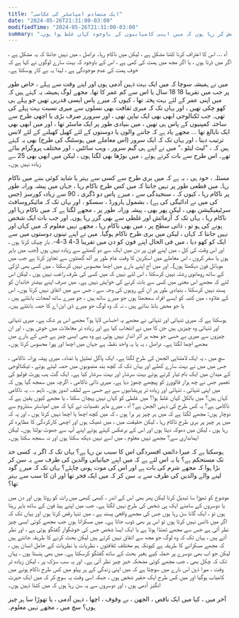```yaml
---
title: "ایک متصادم امپاسٹر کی عکاسی"
date: "2024-05-26T21:31:00-03:00"
modifiedTime: "2024-05-26T21:31:00-03:00"
summary: "میں ایک نوجوان ہوں جو ناکامی اور امپاسٹر سنڈروم کے جذبات سے دوچار ہوں ، یہ سمجھنے کی کوشش کر رہا ہوں کہ میں اپنی کامیابیوں کے باوجود کہاں غلط ہوا ہوں۔"
---
```


آہ ... اس کا اعتراف کرنا کتنا مشکل ہے ، لیکن میں ناکام رہا۔ دراصل ، میں نہیں جانتا کہ یہ مشکل ہے ، اگر میں ڈرتا ہوں ، یا اگر مجھ میں ہمت کی کمی ہے ، اس کے باوجود کہ بہت سارے لوگوں نے کہا ہے کہ خوف ہمت کی عدم موجودگی ہے ، لہذا یہ بے کار ہوسکتا ہے۔

میں نے ہمیشہ سوچا کہ میں ایک بہت ذہین آدمی ہوں اور اپنے وقت سے پہلے ، خاص طور پر جب میں تقریبا 18 18 سال یا اس سے کم عمر کا تھا۔ مجھے لوگ ہمیشہ یہ کہتے ہیں کہ میں اپنی عمر کے لئے بہت پختہ تھا ، کیوں کہ میرے پاس ایسی قدریں تھیں جو پہلے ہی کھو چکی تھیں ، اور یہاں تک کہ میری ثقافت بھی نسلوں سے میری نسبت بہت پہلے کی تھی۔ جب ٹکنالوجی ابھی بھی ایک نیاپن تھی ، اور سرورز صرف بڑی یا اچھی طرح سے ساختہ کمپنیوں کے پاس ہی تھیں ، میں بنیادی طور پر ایک ماسٹر تھا ، اور میں ابھی بھی ایک نابالغ تھا ... مجھے یاد ہے کہ جاننے والوں یا دوستوں کے لئے کھیل کھیلنے کے لئے لانس ترتیب دینا ، اور یہاں تک کہ ایک سرور (اس معاملے میں ہوسٹنگ کی طرح) بھی یہ کہتے ہیں کہ ، "لیٹ لیٹو ،" میں نے اپنے ہی گیم سرور ، ویب سائٹیں ، اور مختلف پروگرام بنائے تھے۔ اس طرح سے بات کرتے ہوئے ، میں بوڑھا بھی لگتا ہوں ، لیکن میں ابھی بھی 25 سے زیادہ نہیں ہوں۔

مسئلہ ، خود ہی ، یہ ہے کہ میں بری طرح سے کسی سے بہتر یا شاید کوئی بننے میں ناکام رہا۔ 
میں قطعی طور پر نہیں جانتا کہ میں کس طرح ناکام رہا ، جہاں میں پیشہ ورانہ طور پر ناکام رہا ، کیوں کہ ، سنجیدگی سے ، میرے پاس دو ڈگری ، 90 سے زیادہ کورسز (جس کی میں نے ادائیگی کی ہے) ، بشمول ہارورڈ ، سسکو ، اور یہاں تک کہ مائیکروسافٹ سرٹیفیکیشن بھی ، لیکن پھر بھی ، پیشہ ورانہ طور پر ، مجھے لگتا ہے کہ میں ناکام رہا اور ناکام رہا ، یہاں تک کہ آزمائش اور غلطی سے بھی گزر رہا ہوں۔ اور جب بات ایک شخص ہونے کی ہو تو ، ذاتی سطح پر ، میں بھی ناکام رہا ، مجھے نہیں معلوم کہ میں کہاں اور نہیں جانتا کہ کہاں ، لیکن میں بری طرح ناکام ہوگیا۔
میں نے اپنے تینوں دوستوں میں سے ایک کو کھو دیا ، میں فی الحال اپنے فون کو دن میں تقریبا 3-4 3-4-. بار چیک کرتا ہوں ، اور اس وقت کی کل ، میں اپنے فون پر دن میں ایک سے دو گھنٹے سے زیادہ نہیں ہوں (جب میں باہر ہوں یا سفر کروں ، اس معاملے میں اسکرین کا وقت عام طور پر آٹھ گھنٹوں سے تجاوز کرتا ہے جب میں موبائل فون دیکھتا ہوں)۔ اور میں آج اپنے بارے میں اچھا محسوس نہیں کرسکتا ، میں کسی بھی لڑکی کے ساتھ رومانوی رشتہ نہیں کرسکتا ، اس لئے نہیں کہ میں کسی کی طرف راغب نہیں ہوں ، لیکن اس لئے کہ مجھے اس معنی میں کسی سے بات کرنے کی خواہش نہیں ہے۔ میں صرف اپنے بیشتر خاندان کو پسند نہیں کرسکتا ، بنیادی طور پر ان کے رویوں کی وجہ سے ، جس سے میں اتفاق نہیں کرتا ہوں۔ اس کے علاوہ ، میں کنبہ کو ایسے افراد سمجھتا ہوں جو میرے ساتھ ہیں ، جو میرے ساتھ لمحات بانٹتے ہیں ، یا جو محض بانڈ بناتے ہیں ، نہ کہ وہ لوگ جو میرے ڈی این اے کا حصہ بانٹتے ہیں۔

ہوسکتا ہے کہ میری تنہائی اور تنہائی نے مجھے یہ احساس لایا ہو؟ مجھے اس پر شک ہے۔
میری تنہائی اور تنہائی وہ چیزیں ہیں جن کا میں نے انتخاب کیا ہے اور زیادہ تر معاملات میں خوش ہوں ، اور ان چیزوں سے میری بے حسی جو مجھ پر اثر انداز نہیں ہوتی ہے وہ بھی ایسی چیز ہے جس کے بارے میں مجھے اچھا لگتا ہے۔ دراصل ، یہ یا یہ واحد نقطہ ہے جہاں میں اچھا اور پورا محسوس کرتا ہوں۔

سچ میں ، یہ ایک لامتناہی الجھن کی طرح لگتا ہے۔ ایک پاگل تمثیل یا تضاد۔
میری پیشہ ورانہ ناکامی ، جس میں میں نے بہت سارے کھلے اور یہاں تک کہ کچھ بند منصوبوں میں حصہ لیتے ہوئے ، ٹیکنالوجی کے میدان میں ایک نام تیار کرتے ہوئے بہت سرشار اور بہت سرشار کیا ہے۔ ایک گٹ ہب پورٹ فولیو کی تعمیر جس نے چھ ہزار فالوورز کو پیچھے چھوڑ دیا ہے۔ میری ذاتی ناکامی ، اگرچہ میں سمجھ گیا ہوں کہ میں اپنی تنہائی ، تنہائی اور زیادہ تر پریشانیوں سے بے حسی سے لطف اندوز ہوں۔ تاہم ... یہ ناکامی کہاں ہیں؟ میں بالکل کہاں غلط ہوا؟ میں غلطی کو کہاں نہیں پہچان سکتا ، یا مجھے کیوں یقین ہے کہ ناکامی ہے؟ یہ کس طرح کی ذہنی الجھن ہے؟
آہ ، میرے ماہر نفسیات نے کہا کہ میں امپاسٹر سنڈروم سے دوچار ہوں: مجھے لگتا ہے کہ میں ہر چیز پر برا ہوں ، کہ میں کچھ اچھا یا اچھا نہیں کرتا ہوں ، اور یہ کہ میں ہر چیز پر بری طرح ناکام رہا ، لیکن حقیقت میں ، میں ٹھیک ہوں اور اچھی کارکردگی کا مظاہرہ کر رہا ہوں ، لیکن میں دھوکہ دیتا ہوں اور اس کے برعکس کہتے ہوئے اپنے آپ سے جھوٹ بولتا ہوں۔ لیکن ایمانداری سے؟ مجھے نہیں معلوم ، میں اسے نہیں دیکھ سکتا ہوں اور نہ سمجھ سکتا ہوں۔

ہوسکتا ہے کہ میرا دائمی افسردگی اس کا سبب بن رہا ہے؟ یہاں تک کہ اگر یہ کسی حد تک مستحکم ہے؟ یا یہ اس لئے ہے کہ میں اپنے حیاتیاتی والدین کی طرف سے یہ سن کر بڑا ہوا کہ مجھے شرم کی بات ہے اور اس کی موت ہونی چاہئے؟ یہاں تک کہ میرے گود لینے والے والدین کی طرف سے یہ سن کر کہ میں ایک فخر تھا اور ان کا سب سے بہتر تھا؟

موضوع کو تھوڑا سا تبدیل کرنا لیکن پھر بھی اس کے اندر ، کبھی کبھی میں رات کو روتا ہوں اور دن میں یا دوسروں کے سامنے ایک ہی شخص کی طرح نہیں لگتا ہے۔
جب میں اپنے ہیڈ فون کے ساتھ باہر رہتا ہوں تو ، ایک گانا سن رہا ہوں جس کی مجھے واقعی پسند ہے ، میں تنہا رقص کرتا ہوں اور یہاں تک کہ اگر میں ڈانس نہیں کرتا ہوں تو اس پر بھی ڈوب جاتا ہے۔ میں مسکراتا ہوں جب مجھے کوئی ایسی چیز نظر آتی ہے جس سے مجھے ٹھنڈا ہوتا ہے یا ایک ایسا شخص جس کی خوشگوار گفتگو ہوتی ہے ، اور نظر آتے ہیں ، یہاں تک کہ وہ لوگ جو مجھ سے اتفاق نہیں کرتے ہیں لیکن بحث کرنے کا طریقہ جانتے ہیں کہ مجھے مسکرانے کا طریقہ ہے کیونکہ ہم مختلف ثقافتوں ، نظریات یا نظریات کے حامل انسان ہیں ، لیکن جو اب بھی دوسرے پر حملہ کیے بغیر بحث کے ساتھ گفتگو کرسکتا ہے۔ میں بھی ہنستا ہوں ، یہاں تک کہ چکل بھی ، جب مجھے کوئی مضحکہ خیز چیز نظر آتی ہے۔ اور یہ سب سڑک پر ، لیکن زیادہ تر وقت ، میرا ذہن اس بارے میں سوچتا ہے کہ میں اپنی زندگی کے ہر پہلو میں کس طرح ناکام ہونے میں کامیاب ہوگیا اور میں کس طرح ایک حقیر شخص ہوں ، جبکہ اسی وقت یہ سوچ کر کہ میں ایک حیرت انگیز آدمی ہوں ، اور دوسروں سے یہ سن رہا ہوں کہ میں کتنا ذہین ہوں۔

آخر میں ، کیا میں ایک ناقص ، الجھن ، بے وقوف ، اچھا ، ذہین آدمی ، یا تھوڑا سا ہر چیز ہوں؟ سچ میں ، مجھے نہیں معلوم۔